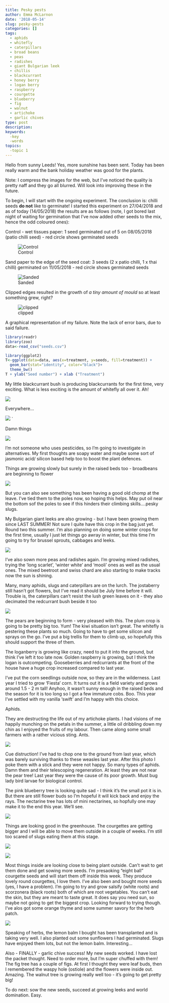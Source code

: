 ```yaml
---
title: Pesky pests
author: Emma McLarnon
date: '2018-05-14'
slug: pesky-pests
categories: []
tags:
  - aphids
  - whitefly
  - caterpillars
  - broad beans
  - peas
  - radishes
  - giant Bulgarian leek
  - chillis
  - blackcurrant
  - honey berry
  - logan berry
  - raspberry
  - courgette
  - blueberry
  - fig
  - walnut
  - artichoke
  - garlic chives
type: post
description: 
keywords:
  -key
  -words
topics:
  -topic 1
---
```


Hello from sunny Leeds!  Yes, more sunshine has been sent.  Today has been really warm and the bank holiday weather was good for the plants.  

Note:  I compress the images for the web, but I've noticed the quality is pretty naff and they go all blurred.  Will look into improving these in the future. 


To begin, I will start with the ongoing experiment.  The conclusion is: chilli seeds **do not** like to germinate!  I started this experiment on 27/04/2018 and as of today (14/05/2018) the results are as follows (note, I got bored last night of waiting for germination that I've now added other seeds to the mix, hence the odd coloured ones):

Control - wet tissues paper:  1 seed germinated out of 5 on 08/05/2018 (patio chilli seed)  - red circle shows germinated seeds  

![Control](/images/ctrl.jpg)

Sand paper to the edge of the seed coat: 3 seeds (2 x patio chilli, 1 x thai chilli) germinated on 11/05/2018 - red circle shows germinated seeds

![Sanded](/images/sand.jpg)


Clipped edges resulted in the growth of *a tiny amount of mould* so at least something grew, right?

![clipped](/images/clip.jpg)

A graphical representation of my failure.  Note the lack of error bars, due to said failure.
``` r

library(readr)
library(zoo)
data<-read_csv("seeds.csv")

library(ggplot2)
T<-ggplot(data=data, aes(x=treatment, y=seeds, fill=treatment)) + 
  geom_bar(stat="identity", color="black")+
  theme_bw()
T + ylab("Seed number") + xlab ("Treatment")


```

My little blackcurrant bush is producing blackcurrants for the first time, very exciting.  What is less exciting is the amount of whitefly all over it.  Ah! 

![](/images/blackcurrant.jpg)



Everywhere...


![](/images/whitefly.jpg)
`

Damn things


![](/images/whitefly2.jpg)




I'm not someone who uses pesticides, so I'm going to investigate in alternatives. My first thoughts are soapy water and maybe some sort of jasmonic acid/ silicon based help too to boost the plant defences.

Things are growing slowly but surely in the raised beds too - broadbeans are beginning to flower

![](/images/broadbean1.jpg)

But you can also see something has been having a good old chomp at the leave.  I've tied them to the poles now, so hoping this helps.  May put oil near the bottom sof the poles to see if this hinders their climbing skills....pesky slugs.


My Bulgarian giant leeks are also growing - but I have been growing them since LAST SUMMER! Not sure I quite have this crop in the bag just yet.  Round two this summer.  I'm also planning on doing some winter crops for the first time, usually I just let things go awray in winter, but this time I'm going to try for brussel sprouts, cabbages and leeks.  

![](/images/raised4.jpg)

I've also sown more peas and radishes again.  I'm growing mixed radishes, trying the 'long scarlet', 'winter white' and 'mooli' ones as well as the usual ones.  The mixed beetroot and swiss chard are also starting to make tracks now the sun is shining.  

Many, many aphids, slugs and caterpillars are on the lurch.  The jostaberry still hasn't got flowers, but I've read it should be July time before it will.  Trouble is, the caterpillars can't resist the lush green leaves on it - they also decimated the redcurrant bush beside it too

![](/images/josta.jpg)

The pears are beginning to form - very pleased with this.  The plum crop is going to be pretty big too.  Yum!  The kiwi situation isn't great.  The whitefly is pestering these plants so much.  Going to have to get some silicon and sprays on the go.  I've put a big trellis for them to climb up, so hopefully this should support the three of them.  

The loganberry is growing like crazy, need to put it into the ground, but think I've left it too late now.  Golden raspberry is growing, but I think the logan is outcompeting.  Gooseberries and redcurrants at the front of the house have a huge crop increased compared to last year.  

I've put the corn seedlings outside now, so they are in the wilderness.  Last year I tried to grow 'Fiesta' corn.  It turns out it is a field variety and grows around 1.5 - 2 m tall!  Anyhoo, it wasn't sunny enough in the raised beds and the season for it is too long so I got a few immature cobs. Boo.  This year I've settled with my vanilla 'swift' and I'm happy with this choice. 

Aphids.

They are destructing the life out of my artichoke plants.  I had visions of me happily munching on the petals in the summer, a little oil dribbling down my chin as I enjoyed the fruits of my labour.  Then came along some small farmers with a rather vicious sting.  Ants.  

![](/images/art.jpg)

Cue distruction!  I've had to chop one to the ground from last year, which was barely surviving thanks to these weasles last year.  After this photo I poke them with a stick and they were not happy.  So many types of aphids.  Damn them and their telescoping regeneration.  At least they are not near the pear tree!  Last year they were the cause of its poor growth.  Must bug lady bird larvae for biological control. 

The pink blueberry tree is looking quite sad  - I think it's the small pot it is in.  But there are still flower buds so I'm hopeful it will kick back and enjoy the rays.  The nectarine tree has lots of mini nectarines, so hopfully one may make it to the end this year.  We'll see.

![](/images/nect.jpg)


Things are looking good in the greenhouse.  The courgettes are getting bigger and I will be able to move them outside in a couple of weeks.  I'm still too scared of slugs eating them at this stage.  

![](/images/greenhouse_update1.jpg)


  


![](/images/greenhouse_update2.jpg)

Most things inside are looking close to being plant outside.  Can't wait to get them done and get sowing more seeds.  I'm presaoking "eight ball" courgette seeds and will start them off inside this week.  They produce lovely round courgettes, I love them.  I've also been and bought more seeds (yes, I have a problem).  I'm going to try and grow salsify (white roots) and scorzonera (black roots) both of which are root vegetables.  You can't eat the skin, but they are meant to taste great.  It does say you need sun, so maybe not going to get the biggest crop.  Looking forward to trying though.  I've alos got some orange thyme and some summer savory for the herb patch.  

![](/images/newseeds.jpg)

Speaking of herbs, the lemon balm I bought has been transplanted and is taking very well.  I also planted out some sunflowers I had germinated.  Slugs have enjoyed them lots, but not the lemon balm.  Interesting...

Also - FINALLY - garlic chive success! My new seeds worked.  I have lost the packet thought.  Need to order more, but I'm super chuffed with them!  The fig tree has a couple of figs.  At first I thought they were leaf buds, then I remembered the waspy hole (ostiole) and the flowers were inside out.  Amazing. The walnut tree is growing really well too - it's going to get pretty big!  

To do next: sow the new seeds, succeed at growing leeks and world domination.  Easy.

